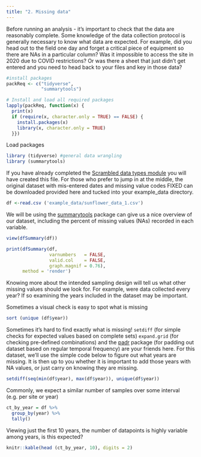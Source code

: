 ```yaml
---
title: "2. Missing data"
---
```


Before running an analysis - it's important to check that the data are reasonably complete. Some knowledge of the data collection protocol is generally necessary to know what data are expected. For example, did you head out to the field one day and forget a critical piece of equipment so there are NAs in a particular column? Was it impossible to access the site in 2020 due to COVID restrictions? Or was there a sheet that just didn't get entered and you need to head back to your files and key in those data?

```r
#install packages
packReq <- c("tidyverse",
             "summarytools") 

# Install and load all required packages
lapply(packReq, function(x) {
  print(x)
  if (require(x, character.only = TRUE) == FALSE) {
    install.packages(x)
    library(x, character.only = TRUE)
  }})

```

Load packages

```r
library (tidyverse) #general data wrangling
library (summarytools)
```

If you have already completed the [Scrambled data types module](data_types.qmd) you will have created this file. For those who prefer to jump in at the middle, the original dataset with mis-entered dates and missing value codes FIXED can be downloaded provided here and tucked into your example_data directory.

```r
df <-read.csv ('example_data/sunflower_data_1.csv')

```

We will be using the [summarytools](https://cran.r-project.org/web/packages/summarytools/index.html) package can give us a nice overview of our dataset, including the percent of missing values (NAs) recorded in each variable.

```r
view(dfSummary(df))

```

```r
print(dfSummary(df, 
                varnumbers   = FALSE,
                valid.col    = FALSE,
                graph.magnif = 0.76),
      method = 'render')

```

Knowing more about the intended sampling design will tell us what other missing values should we look for. For example, were data collected every year? If so examining the years included in the dataset may be important.

Sometimes a visual check is easy to spot what is missing

```r
sort (unique (df$year))
```

Sometimes it's hard to find exactly what is missing! `setdiff` (for simple checks for expected values based on complete sets) `expand.grid` (for checking pre-defined combinations) and the [padr](https://cran.r-project.org/web/packages/padr/index.html) package (for padding out dataset based on regular temporal frequency) are your friends here. For this dataset, we'll use the simple code below to figure out what years are missing. It is then up to you whether it is important to add those years with NA values, or just carry on knowing they are missing.

```r
setdiff(seq(min(df$year), max(df$year)), unique(df$year))
```

Commonly, we expect a similar number of samples over some interval (e.g. per site or year)

```r
ct_by_year = df %>%
  group_by(year) %>%
  tally()
```

Viewing just the first 10 years, the number of datapoints is highly variable among years, is this expected?

```r
knitr::kable(head (ct_by_year, 10), digits = 2)
```
